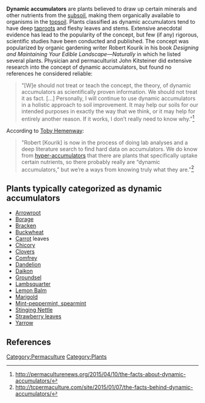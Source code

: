 '''Dynamic accumulators''' are plants believed to draw up certain minerals and other nutrients from the [[subsoil]], making them organically available to organisms in the [[topsoil]]. Plants classified as dynamic accumulators tend to have deep [[taproot]]s and fleshy leaves and stems. Extensive anecdotal evidence has lead to the popularity of the concept, but few (if any) rigorous, scientific studies have been conducted and published. The concept was popularized by organic gardening writer Robert Kourik in his book ''Designing and Maintaining Your Edible Landscape—Naturally'' in which he listed several plants. Physician and permaculturist John Kitsteiner did extensive research into the concept of dynamic accumulators, but found no references he considered reliable:

<blockquote>"[W]e should not treat or teach the concept, the theory, of dynamic accumulators as scientifically proven information. We should not treat it as fact. [...] Personally, I will continue to use dynamic accumulators in a holistic approach to soil improvement. It may help our soils for our intended purposes in exactly the way that we think, or it may help for entirely another reason. If it works, I don’t really need to know why."<ref>http://permaculturenews.org/2015/04/10/the-facts-about-dynamic-accumulators/</ref></blockquote>

According to [[Toby Hemenway]]:

<blockquote>"Robert <nowiki>[Kourik]</nowiki> is now in the process of doing lab analyses and a deep literature search to find hard data on accumulators. We do know from [[hyper-accumulators]] that there are plants that specifically uptake certain nutrients, so there probably really are “dynamic accumulators,” but we’re a ways from knowing truly what they are."<ref>http://tcpermaculture.com/site/2015/01/07/the-facts-behind-dynamic-accumulators/</ref></blockquote>

== Plants typically categorized as dynamic accumulators ==

*[[Arrowroot]]
*[[Borage]]
*[[Bracken]]
*[[Buckwheat]]
*[[Carrot]] leaves
*[[Chicory]]
*[[Clovers]]
*[[Comfrey]]
*[[Dandelion]]
*[[Daikon]]
*[[Groundsel]]
*[[Lambsquarter]]
*[[Lemon Balm]]
*[[Marigold]]
*[[Mints|Mint-peppermint, spearmint]]
*[[Stinging Nettle]]
*[[Strawberry leaves]]
*[[Yarrow]]

{{attrib permawiki|Dynamic accumulators}}

== References ==
<references/>

[[Category:Permaculture]]
[[Category:Plants]]